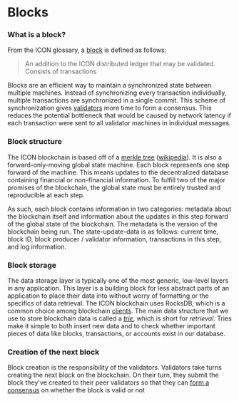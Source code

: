 # Blocks

### What is a block?

From the ICON glossary, a [block](https://icon.community/glossary/block/) is defined as follows:

> An addition to the ICON distributed ledger that may be validated. Consists of transactions

Blocks are an efficient way to maintain a synchronized state between multiple machines. Instead of synchronizing every transaction individually, multiple transactions are synchronized in a single commit. This scheme of synchronization gives [validators](/operate-icon/network/validator-nodes) more time to form a consensus. This reduces the potential bottleneck that would be caused by network latency if each transaction were sent to all validator machines in individual messages.

### Block structure

The ICON blockchain is based off of a [merkle tree](https://icon.community/glossary/merkle-tree/) ([wikipedia](https://en.wikipedia.org/wiki/Merkle\_tree)). It is also a forward-only-moving global state machine. Each block represents one step forward of the machine. This means updates to the decentralized database containing financial or non-financial information. To fulfill two of the major promises of the blockchain, the global state must be entirely trusted and reproducible at each step.

As such, each block contains information in two categories: metadata about the blockchain itself and information about the updates in this step forward of the global state of the blockchain. The metadata is the version of the blockchain being run. The state-update-data is as follows: current time, block ID, block producer / validator information, transactions in this step, and log information.

### Block storage

The data storage layer is typically one of the most generic, low-level layers in any application. This layer is a building block for less abstract parts of an application to place their data into without worry of formatting or the specifics of data retrieval. The ICON blockchain uses RocksDB, which is a common choice among blockchain [clients](/develop-on-icon-chain/client-apis). The main data structure that we use to store blockchain data is called a [_trie_](https://en.wikipedia.org/wiki/Trie), which is short for _retrieval_. Tries make it simple to both insert new data and to check whether important pieces of data like blocks, transactions, or accounts exist in our database.

### Creation of the next block

Block creation is the responsibility of the validators. Validators take turns creating the next block on the blockchain. On their turn, they submit the block they've created to their peer validators so that they can [form a consensus](/develop-on-icon-chain/blockchain-components/consensus-mechanism) on whether the block is valid or not
